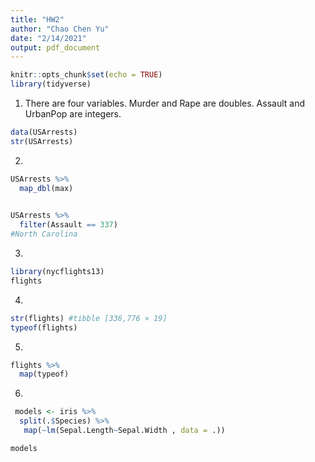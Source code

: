 ```yaml
---
title: "HW2"
author: "Chao Chen Yu"
date: "2/14/2021"
output: pdf_document
---
```


```r
knitr::opts_chunk$set(echo = TRUE)
library(tidyverse)
```


1.
There are four variables. Murder and Rape are doubles. Assault and UrbanPop are integers.
```r
data(USArrests)
str(USArrests)
```

2.
```r
USArrests %>%
  map_dbl(max)
  

USArrests %>%
  filter(Assault == 337) 
#North Carolina
```

3.
```r
library(nycflights13)
flights
```

4.
```r
str(flights) #tibble [336,776 × 19]
typeof(flights)
```

5.
```r
flights %>% 
  map(typeof)
```

6.
```r
 models <- iris %>%
  split(.$Species) %>%
   map(~lm(Sepal.Length~Sepal.Width , data = .))

models
```

